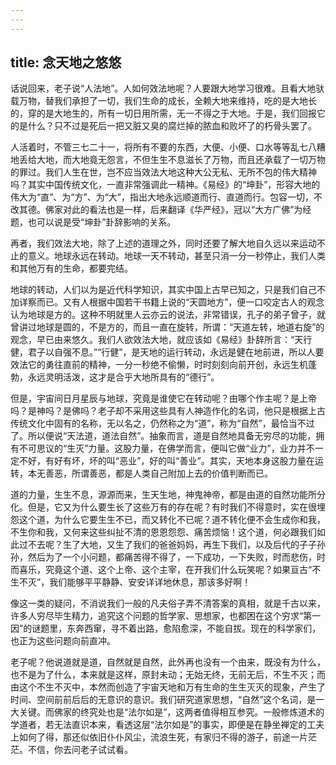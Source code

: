 ```yaml
---
---
---
```

title: 念天地之悠悠
---




话说回来，老子说“人法地”。人如何效法地呢？人要跟大地学习很难。且看大地驮载万物，替我们承担了一切，我们生命的成长，全赖大地来维持，吃的是大地长的，穿的是大地生的，所有一切日用所需，无一不得之于大地。于是，我们回报它的是什么？只不过是死后一把又脏又臭的腐烂掉的脓血和败坏了的朽骨头罢了。

人活着时，不管三七二十一，将所有不要的东西，大便、小便、口水等等乱七八糟地丢给大地，而大地竟无怨言，不但生生不息滋长了万物，而且还承载了一切万物的罪过。我们人生在世，岂不应当效法大地这种大公无私、无所不包的伟大精神吗？其实中国传统文化，一直非常强调此一精神。《易经》的“坤卦”，形容大地的伟大为“直”、为“方”、为“大”，指出大地永远顺道而行、直道而行。包容一切，不改其德。佛家对此的看法也是一样，后来翻译《华严经》，冠以“大方广佛”为经题，也可以说是受“坤卦”卦辞影响的关系。

再者，我们效法大地，除了上述的道理之外，同时还要了解大地自久远以来运动不止的意义。地球永远在转动。地球一天不转动，甚至只消一分一秒停止，我们人类和其他万有的生命，都要完结。

地球的转动，人们以为是近代科学知识，其实中国上古早已知之，只是我们自己不加详察而已。又有人根据中国若干书籍上说的“天圆地方”，便一口咬定古人的观念认为地球是方的。这种不明就里人云亦云的说法，非常错误，孔子的弟子曾子，就曾讲过地球是圆的，不是方的，而且一直在旋转，所谓：“天道左转，地道右旋”的观念，早已由来悠久。我们人欲效法大地，就应该如《易经》卦辞所言：“天行健，君子以自强不息。”“行健”，是天地的运行转动，永远是健在地前进，所以人要效法它的勇往直前的精神，一分一秒绝不偷懒，时时刻刻向前开创，永远生机蓬勃，永远灵明活泼，这才是合乎大地所具有的“德行”。

但是，宇宙间日月星辰与地球，究竟是谁使它在转动呢？由哪个作主呢？是上帝吗？是神吗？是佛吗？老子却不采用这些具有人神造作化的名词，他只是根据上古传统文化中固有的名称，无以名之，仍然称之为“道”，称为“自然”，最恰当不过了。所以便说“天法道，道法自然”。抽象而言，道是自然地具备无穷尽的功能，拥有不可思议的“生灭”力量。这股力量，在佛学而言，便叫它做“业力”，业力并不一定不好，有好有坏，坏的叫“恶业”，好的叫“善业”。其实，天地本身这股力量在运转，本无善恶，所谓善恶，都是人类自己附加上去的价值判断而已。

道的力量，生生不息，源源而来，生天生地，神鬼神帝，都是由道的自然功能所分化。但是，它又为什么要生长了这些万有的存在呢？有时我们不得意时，实在很埋怨这个道，为什么它要生生不已，而又转化不已呢？道不转化便不会生成你和我，不生你和我，又何来这些纠扯不清的恩恩怨怨、痛苦烦恼！这个道，何必跟我们如此过不去呢？生了大地，又生了我们的爸爸妈妈，再生下我们，以及后代的子子孙孙，然后为了一个小问题，都痛苦得不得了，一下成功，一下失败，时而悲伤，时而喜乐，究竟这个道、这个上帝、这个主宰，在开我们什么玩笑呢？如果亘古“不生不灭”，我们能够平平静静、安安详详地休息，那该多好啊！

像这一类的疑问，不消说我们一般的凡夫俗子弄不清答案的真相，就是千古以来，许多人穷尽毕生精力，追究这个问题的哲学家、思想家，也都困在这个穷求“第一因”的谜题里，东奔西窜，寻不着出路，愈陷愈深，不能自拔。现在的科学家们，也正为这些问题向前直冲。

老子呢？他说道就是道，自然就是自然，此外再也没有一个由来，既没有为什么，也不是为了什么，本来就是这样，原封未动；无始无终，无前无后，不生不灭；而由这个不生不灭中，本然而创造了宇宙天地和万有生命的生生灭灭的现象，产生了时间、空间前前后后的无意识的意识。我们研究道家思想，“自然”这个名词，是一大关键。而佛家的终究处也是“法尔如是”，这两者值得相互参究。一般修炼道术的学道者，若无法直识本来，看透这层“法尔如是”的事实，即便是在静坐禅定的工夫上如何了得，那还似依旧仆仆风尘，流浪生死，有家归不得的游子，前途一片茫茫。不信，你去问老子试试看。